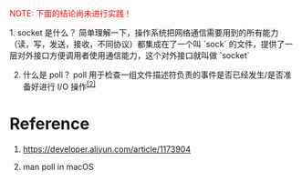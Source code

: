 <p style="color: red">NOTE: 下面的结论尚未进行实践！</p>
1. socket 是什么？
   简单理解一下，操作系统把网络通信需要用到的所有能力（读，写，发送，接收，不同协议）都集成在了一个叫 `sock` 的文件，提供了一层对外接口方便调用者使用通信能力，这个对外接口就叫做 `socket`

2. 什么是 poll？
   poll 用于检查一组文件描述符负责的事件是否已经发生/是否准备好进行 I/O 操作<sup><a href="#r2">[2]</a></sup>

# Reference

1. https://developer.aliyun.com/article/1173904
2. <p id="r2">man poll in macOS</p>
